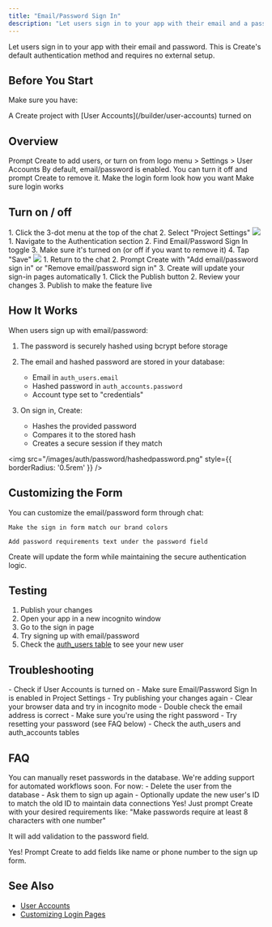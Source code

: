 ```yaml
---
title: "Email/Password Sign In"
description: "Let users sign in to your app with their email and a password"
---
```


Let users sign in to your app with their email and password. This is Create's default authentication method and requires no external setup.

## Before You Start

Make sure you have:

<Check>
  A Create project with [User Accounts](/builder/user-accounts) turned on
</Check>

## Overview

<CardGroup cols={2}>
  <Card title="Enable User Accounts" icon="user-check">
    Prompt Create to add users, or turn on from logo menu > Settings > User Accounts
  </Card>
  <Card title="Enable Email/Password" icon="key">
    By default, email/password is enabled. You can turn it off and prompt Create to remove it.
  </Card>
  <Card title="Add to your sign in pages" icon="pencil">
    Make the login form look how you want
  </Card>
  <Card title="Test flow" icon="check-circle">
    Make sure login works
  </Card>
</CardGroup>

## Turn on / off 

<Steps>
  <Step title="Access Project Settings">
    1. Click the 3-dot menu at the top of the chat
    2. Select "Project Settings"
    <img src="/images/auth/x/17-createprojectsettings.png" style={{ borderRadius: '0.5rem' }} />
  </Step>

  <Step title="Enable Email/Password Sign In">
    1. Navigate to the Authentication section
    2. Find Email/Password Sign In toggle
    3. Make sure it's turned on (or off if you want to remove it)
    4. Tap "Save"
    <img src="/images/auth/password/settings.png" style={{ borderRadius: '0.5rem' }} />
  </Step>

  <Step title="Add Sign In UI">
    1. Return to the chat
    2. Prompt Create with "Add email/password sign in" or "Remove email/password sign in"
    3. Create will update your sign-in pages automatically
  </Step>

  <Step title="Publish Your App">
    1. Click the Publish button
    2. Review your changes
    3. Publish to make the feature live
  </Step>
</Steps>

## How It Works

When users sign up with email/password:

1. The password is securely hashed using bcrypt before storage

2. The email and hashed password are stored in your database:
   - Email in `auth_users.email`
   - Hashed password in `auth_accounts.password`
   - Account type set to "credentials"

3. On sign in, Create:
   - Hashes the provided password
   - Compares it to the stored hash
   - Creates a secure session if they match

<img src="/images/auth/password/hashedpassword.png" style={{ borderRadius: '0.5rem' }} />

## Customizing the Form

You can customize the email/password form through chat:

```
Make the sign in form match our brand colors
```

```
Add password requirements text under the password field
```

Create will update the form while maintaining the secure authentication logic.

## Testing

1. Publish your changes
2. Open your app in a new incognito window
3. Go to the sign in page
4. Try signing up with email/password
5. Check the [auth_users table](/builder/databases) to see your new user

## Troubleshooting

<Accordion title="Can't see the email/password form">
  - Check if User Accounts is turned on
  - Make sure Email/Password Sign In is enabled in Project Settings
  - Try publishing your changes again
  - Clear your browser data and try in incognito mode
</Accordion>

<Accordion title="Sign in not working">
  - Double check the email address is correct
  - Make sure you're using the right password
  - Try resetting your password (see FAQ below)
  - Check the auth_users and auth_accounts tables
</Accordion>

## FAQ

<Accordion title="Can I reset passwords?">
  You can manually reset passwords in the database. We're adding support for automated workflows soon. For now:
  - Delete the user from the database
  - Ask them to sign up again
  - Optionally update the new user's ID to match the old ID to maintain data connections
</Accordion>

<Accordion title="Can I customize password requirements?">
  Yes! Just prompt Create with your desired requirements like:
  "Make passwords require at least 8 characters with one number"

  It will add validation to the password field. 
</Accordion>

<Accordion title="Can I add additional fields to sign up?">
  Yes! Prompt Create to add fields like name or phone number to the sign up form.
</Accordion>

## See Also

- [User Accounts](/builder/user-accounts-v2)
- [Customizing Login Pages](/builder/user-accounts-v2#customizing-auth-pages)
